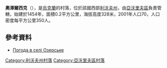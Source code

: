 {{coord|49|56|17|N|23|50|44|E|scale:100000|display=title}}

'''奧澤爾西克'''（{{lang-uk|Озерське}}），是[[烏克蘭|烏克蘭]]的村落，位於該國西部[[利沃夫州|利沃夫州]]，由[[亞沃里夫區|亞沃里夫區]]負責管轄，始建於1454年，面積0.2平方公里，海拔高度328米，2001年人口70，人口密度每平方公里350人。

==參考資料==
* [http://weather.in.ua/ua/l'vovskaja/18562 Погода в селі Озерське]

{{DEFAULTSORT:Озерське}}
[[Category:利沃夫州村落|Category:利沃夫州村落]]
[[Category:亞沃里夫區村落|Category:亞沃里夫區村落]]


{{Lviv-geo-stub}}